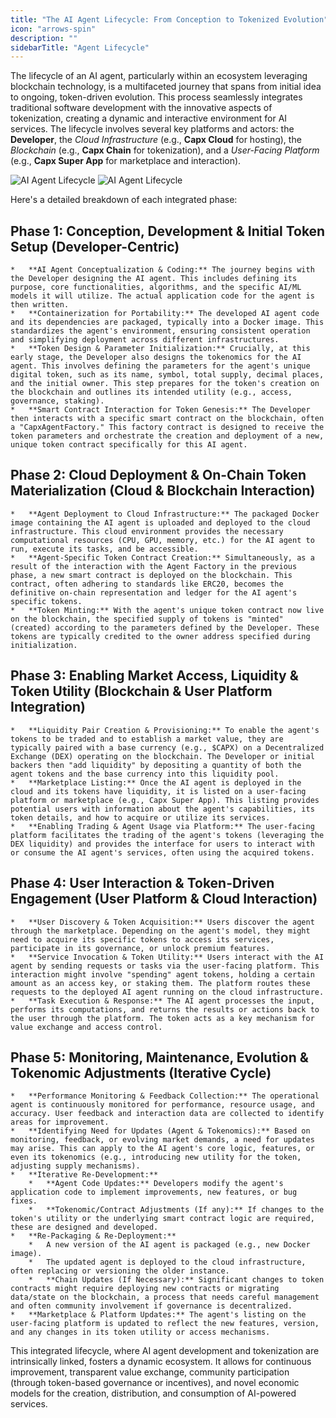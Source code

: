 ```yaml
---
title: "The AI Agent Lifecycle: From Conception to Tokenized Evolution"
icon: "arrows-spin"
description: ""
sidebarTitle: "Agent Lifecycle"
---
```

The lifecycle of an AI agent, particularly within an ecosystem leveraging blockchain technology, is a multifaceted journey that spans from initial idea to ongoing, token-driven evolution. This process seamlessly integrates traditional software development with the innovative aspects of tokenization, creating a dynamic and interactive environment for AI services. The lifecycle involves several key platforms and actors: the **Developer**, the *Cloud Infrastructure* (e.g., **Capx Cloud** for hosting), the *Blockchain* (e.g., **Capx Chain** for tokenization), and a *User-Facing Platform* (e.g., **Capx Super App** for marketplace and interaction).

<img
  className="hidden dark:block"
  src="/images/Capx-AI-Agent-Lifecycle.png"
  alt="AI Agent Lifecycle"
  about='AI Agent Lifecycle'
/>
<img
  className="block dark:hidden"
  src="/images/Capx-AI-Agent-Lifecycle.png"
  alt="AI Agent Lifecycle"
  about='AI Agent Lifecycle'
/>

Here's a detailed breakdown of each integrated phase:

## Phase 1: Conception, Development & Initial Token Setup (Developer-Centric)
    *   **AI Agent Conceptualization & Coding:** The journey begins with the Developer designing the AI agent. This includes defining its purpose, core functionalities, algorithms, and the specific AI/ML models it will utilize. The actual application code for the agent is then written.
    *   **Containerization for Portability:** The developed AI agent code and its dependencies are packaged, typically into a Docker image. This standardizes the agent's environment, ensuring consistent operation and simplifying deployment across different infrastructures.
    *   **Token Design & Parameter Initialization:** Crucially, at this early stage, the Developer also designs the tokenomics for the AI agent. This involves defining the parameters for the agent's unique digital token, such as its name, symbol, total supply, decimal places, and the initial owner. This step prepares for the token's creation on the blockchain and outlines its intended utility (e.g., access, governance, staking).
    *   **Smart Contract Interaction for Token Genesis:** The Developer then interacts with a specific smart contract on the blockchain, often a "CapxAgentFactory." This factory contract is designed to receive the token parameters and orchestrate the creation and deployment of a new, unique token contract specifically for this AI agent.

## Phase 2: Cloud Deployment & On-Chain Token Materialization (Cloud & Blockchain Interaction)
    *   **Agent Deployment to Cloud Infrastructure:** The packaged Docker image containing the AI agent is uploaded and deployed to the cloud infrastructure. This cloud environment provides the necessary computational resources (CPU, GPU, memory, etc.) for the AI agent to run, execute its tasks, and be accessible.
    *   **Agent-Specific Token Contract Creation:** Simultaneously, as a result of the interaction with the Agent Factory in the previous phase, a new smart contract is deployed on the blockchain. This contract, often adhering to standards like ERC20, becomes the definitive on-chain representation and ledger for the AI agent's specific tokens.
    *   **Token Minting:** With the agent's unique token contract now live on the blockchain, the specified supply of tokens is "minted" (created) according to the parameters defined by the Developer. These tokens are typically credited to the owner address specified during initialization.

## Phase 3: Enabling Market Access, Liquidity & Token Utility (Blockchain & User Platform Integration)
    *   **Liquidity Pair Creation & Provisioning:** To enable the agent's tokens to be traded and to establish a market value, they are typically paired with a base currency (e.g., $CAPX) on a Decentralized Exchange (DEX) operating on the blockchain. The Developer or initial backers then "add liquidity" by depositing a quantity of both the agent tokens and the base currency into this liquidity pool.
    *   **Marketplace Listing:** Once the AI agent is deployed in the cloud and its tokens have liquidity, it is listed on a user-facing platform or marketplace (e.g., Capx Super App). This listing provides potential users with information about the agent's capabilities, its token details, and how to acquire or utilize its services.
    *   **Enabling Trading & Agent Usage via Platform:** The user-facing platform facilitates the trading of the agent's tokens (leveraging the DEX liquidity) and provides the interface for users to interact with or consume the AI agent's services, often using the acquired tokens.

## Phase 4: User Interaction & Token-Driven Engagement (User Platform & Cloud Interaction)
    *   **User Discovery & Token Acquisition:** Users discover the agent through the marketplace. Depending on the agent's model, they might need to acquire its specific tokens to access its services, participate in its governance, or unlock premium features.
    *   **Service Invocation & Token Utility:** Users interact with the AI agent by sending requests or tasks via the user-facing platform. This interaction might involve "spending" agent tokens, holding a certain amount as an access key, or staking them. The platform routes these requests to the deployed AI agent running on the cloud infrastructure.
    *   **Task Execution & Response:** The AI agent processes the input, performs its computations, and returns the results or actions back to the user through the platform. The token acts as a key mechanism for value exchange and access control.

## Phase 5: Monitoring, Maintenance, Evolution & Tokenomic Adjustments (Iterative Cycle)
    *   **Performance Monitoring & Feedback Collection:** The operational agent is continuously monitored for performance, resource usage, and accuracy. User feedback and interaction data are collected to identify areas for improvement.
    *   **Identifying Need for Updates (Agent & Tokenomics):** Based on monitoring, feedback, or evolving market demands, a need for updates may arise. This can apply to the AI agent's core logic, features, or even its tokenomics (e.g., introducing new utility for the token, adjusting supply mechanisms).
    *   **Iterative Re-Development:**
        *   **Agent Code Updates:** Developers modify the agent's application code to implement improvements, new features, or bug fixes.
        *   **Tokenomic/Contract Adjustments (If any):** If changes to the token's utility or the underlying smart contract logic are required, these are designed and developed.
    *   **Re-Packaging & Re-Deployment:**
        *   A new version of the AI agent is packaged (e.g., new Docker image).
        *   The updated agent is deployed to the cloud infrastructure, often replacing or versioning the older instance.
        *   **Chain Updates (If Necessary):** Significant changes to token contracts might require deploying new contracts or migrating data/state on the blockchain, a process that needs careful management and often community involvement if governance is decentralized.
    *   **Marketplace & Platform Updates:** The agent's listing on the user-facing platform is updated to reflect the new features, version, and any changes in its token utility or access mechanisms.

This integrated lifecycle, where AI agent development and tokenization are intrinsically linked, fosters a dynamic ecosystem. It allows for continuous improvement, transparent value exchange, community participation (through token-based governance or incentives), and novel economic models for the creation, distribution, and consumption of AI-powered services.